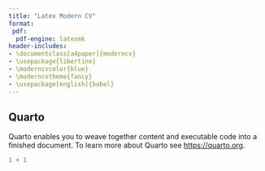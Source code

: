 ```yaml
---
title: "Latex Modern CV"
format: 
 pdf:
  pdf-engine: latexmk
header-includes:
- \documentclass[a4paper]{moderncv}
- \usepackage{libertine}
- \moderncvcolor{blue}
- \moderncvtheme{fancy}
- \usepackage[english]{babel}
---
```


## Quarto

Quarto enables you to weave together content and executable code into a
finished document. To learn more about Quarto see <https://quarto.org>.

```r
1 + 1
```
